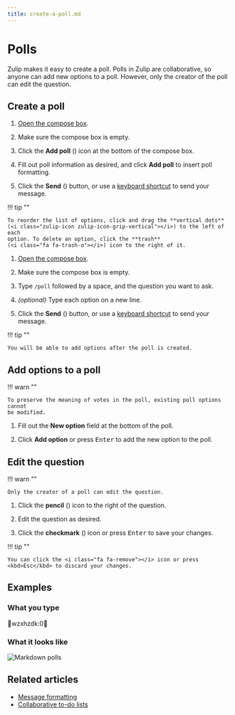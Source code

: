 ```yaml
---
title: create-a-poll.md
---
```


# Polls

Zulip makes it easy to create a poll. Polls in Zulip are collaborative, so
anyone can add new options to a poll. However, only the creator of the poll can
edit the question.

## Create a poll

<Tabs>
<TabItem label="via-compose-box-buttons">

1. [Open the compose box](/help/open-the-compose-box).




1. Make sure the compose box is empty.

1. Click the **Add poll** (<i class="zulip-icon zulip-icon-poll"></i>) icon at
   the bottom of the compose box.

1. Fill out poll information as desired, and click **Add poll** to insert poll
   formatting.

1. Click the **Send** (<i class="zulip-icon zulip-icon-send"></i>) button, or
   use a [keyboard
   shortcut](/help/mastering-the-compose-box#toggle-between-ctrl-enter-and-enter-to-send-a-message)
   to send your message.

!!! tip ""

    To reorder the list of options, click and drag the **vertical dots**
    (<i class="zulip-icon zulip-icon-grip-vertical"></i>) to the left of each
    option. To delete an option, click the **trash**
    (<i class="fa fa-trash-o"></i>) icon to the right of it.

</TabItem>
<TabItem label="via-markdown">

1. [Open the compose box](/help/open-the-compose-box).




1. Make sure the compose box is empty.

2. Type `/poll` followed by a space, and the question you want to ask.

3. _(optional)_ Type each option on a new line.

4. Click the **Send** (<i class="zulip-icon zulip-icon-send"></i>) button, or
   use a [keyboard shortcut](/help/mastering-the-compose-box#toggle-between-ctrl-enter-and-enter-to-send-a-message)
   to send your message.

!!! tip ""

    You will be able to add options after the poll is created.

</TabItem>
</Tabs>

## Add options to a poll

!!! warn ""

    To preserve the meaning of votes in the poll, existing poll options cannot
    be modified.

<Tabs>
<TabItem label="instructions-for-all-platforms">

1. Fill out the **New option** field at the bottom of the poll.

1. Click **Add option** or press <kbd>Enter</kbd> to add the new option to
   the poll.

</TabItem>
</Tabs>

## Edit the question

!!! warn ""

    Only the creator of a poll can edit the question.

<Tabs>
<TabItem label="instructions-for-all-platforms">

1. Click the **pencil** (<i class="fa fa-pencil"></i>) icon
   to the right of the question.

1. Edit the question as desired.

1. Click the **checkmark** (<i class="fa fa-check"></i>) icon or press
   <kbd>Enter</kbd> to save your changes.

!!! tip ""

    You can click the <i class="fa fa-remove"></i> icon or press
    <kbd>Esc</kbd> to discard your changes.

</TabItem>
</Tabs>

## Examples

### What you type


wzxhzdk:0


### What it looks like

![Markdown polls](/static/images/help/markdown-polls.png)

## Related articles

* [Message formatting](/help/format-your-message-using-markdown)
* [Collaborative to-do lists](/help/collaborative-to-do-lists)


